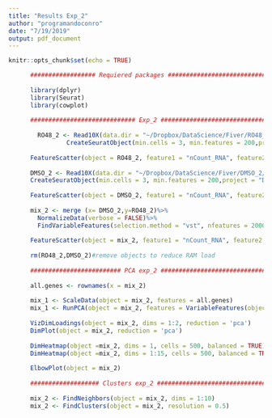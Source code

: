 ```yaml
---
title: "Results Exp_2"
author: "programandoconro"
date: "7/19/2019"
output: pdf_document
---
```


```r
knitr::opts_chunk$set(echo = TRUE)
```

```r
      ################## Requiered packages ##########################################
     
      library(dplyr)
      library(Seurat)
      library(cowplot)
      
      ############################# Exp_2 #################################################
        
        RO48_2 <- Read10X(data.dir = "~/Dropbox/DataScience/Fiver/RO48_2/")%>%
                CreateSeuratObject(min.cells = 3, min.features = 200,project = "RO48 Exp.2")
        
      FeatureScatter(object = RO48_2, feature1 = "nCount_RNA", feature2 = "nFeature_RNA") 
    
      DMSO_2 <- Read10X(data.dir = "~/Dropbox/DataScience/Fiver/DMSO_2/")%>%
      CreateSeuratObject(min.cells = 3, min.features = 200,project = "DMSO Exp.2")
      
      FeatureScatter(object = DMSO_2, feature1 = "nCount_RNA", feature2 = "nFeature_RNA") 
      
      mix_2 <- merge (x= DMSO_2,y=RO48_2)%>%
        NormalizeData(verbose = FALSE)%>%
        FindVariableFeatures(selection.method = "vst", nfeatures = 2000)
      
      FeatureScatter(object = mix_2, feature1 = "nCount_RNA", feature2 = "nFeature_RNA",pt.size = 1,smooth = T)
     
      rm(RO48_2,DMSO_2)#remove objects to reduce RAM load
      
      ######################### PCA exp_2 #################################################
      
      all.genes <- rownames(x = mix_2)
      
      mix_1 <- ScaleData(object = mix_2, features = all.genes)
      mix_1 <- RunPCA(object = mix_2, features = VariableFeatures(object = mix_2))
      
      VizDimLoadings(object = mix_2, dims = 1:2, reduction = 'pca')
      DimPlot(object = mix_2, reduction = 'pca')
      
      DimHeatmap(object =mix_2, dims = 1, cells = 500, balanced = TRUE)
      DimHeatmap(object =mix_2, dims = 1:15, cells = 500, balanced = TRUE)
      
      ElbowPlot(object = mix_2)
      
      ################### Clusters exp_2 ################################################
      
      mix_2 <- FindNeighbors(object = mix_2, dims = 1:10)
      mix_2 <- FindClusters(object = mix_2, resolution = 0.5)
      
     
    
```